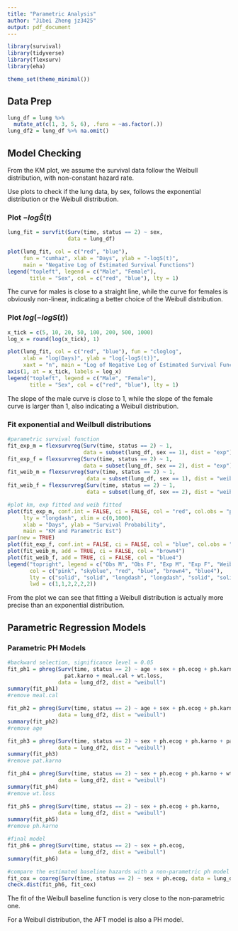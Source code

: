 ```yaml
---
title: "Parametric Analysis"
author: "Jibei Zheng jz3425"
output: pdf_document
---
```


```r
library(survival)
library(tidyverse)
library(flexsurv)
library(eha)

theme_set(theme_minimal())
```

## Data Prep

```r
lung_df = lung %>% 
  mutate_at(c(1, 3, 5, 6), .funs = ~as.factor(.))
lung_df2 = lung_df %>% na.omit()
```

## Model Checking

From the KM plot, we assume the survival data follow the Weibull distribution, with non-constant hazard rate.

Use plots to check if the lung data, by sex, follows the exponential distribution or the Weibull distribution.

### Plot $-log\hat{S}(t)$

```r
lung_fit = survfit(Surv(time, status == 2) ~ sex, 
                   data = lung_df)

plot(lung_fit, col = c("red", "blue"), 
     fun = "cumhaz", xlab = "Days", ylab = "-logS(t)", 
     main = "Negative Log of Estimated Survival Functions")
legend("topleft", legend = c("Male", "Female"), 
       title = "Sex", col = c("red", "blue"), lty = 1)
```

The curve for males is close to a straight line, while the curve for females is obviously non-linear, indicating a better choice of the Weibull distribution.

### Plot $log(-logS(t))$

```r
x_tick = c(5, 10, 20, 50, 100, 200, 500, 1000)
log_x = round(log(x_tick), 1)

plot(lung_fit, col = c("red", "blue"), fun = "cloglog", 
     xlab = "log(Days)", ylab = "log{-logS(t)}", 
     xaxt = "n", main = "Log of Negative Log of Estimated Survival Functions")
axis(1, at = x_tick, labels = log_x)
legend("topleft", legend = c("Male", "Female"), 
       title = "Sex", col = c("red", "blue"), lty = 1)
```

The slope of the male curve is close to 1, while the slope of the female curve is larger than 1, also indicating a Weibull distribution.

### Fit exponential and Weilbull distributions

```r
#parametric survival function
fit_exp_m = flexsurvreg(Surv(time, status == 2) ~ 1, 
                        data = subset(lung_df, sex == 1), dist = "exp")
fit_exp_f = flexsurvreg(Surv(time, status == 2) ~ 1, 
                        data = subset(lung_df, sex == 2), dist = "exp")
fit_weib_m = flexsurvreg(Surv(time, status == 2) ~ 1, 
                         data = subset(lung_df, sex == 1), dist = "weibull")
fit_weib_f = flexsurvreg(Surv(time, status == 2) ~ 1, 
                         data = subset(lung_df, sex == 2), dist = "weibull")

#plot km, exp fitted and weib fitted
plot(fit_exp_m, conf.int = FALSE, ci = FALSE, col = "red", col.obs = "pink", 
     lty = "longdash", xlim = c(0,1000),
     xlab = "Days", ylab = "Survival Probability",
     main = "KM and Parametric Est")
par(new = TRUE)
plot(fit_exp_f, conf.int = FALSE, ci = FALSE, col = "blue", col.obs = "skyblue", lty = "longdash", xlim = c(0,1000), xaxt = "n")
plot(fit_weib_m, add = TRUE, ci = FALSE, col = "brown4")
plot(fit_weib_f, add = TRUE, ci = FALSE, col = "blue4")
legend("topright", legend = c("Obs M", "Obs F", "Exp M", "Exp F", "Weib M", "Weib F"), 
       col = c("pink", "skyblue", "red", "blue", "brown4", "blue4"),
       lty = c("solid", "solid", "longdash", "longdash", "solid", "solid"),
       lwd = c(1,1,2,2,2,2))

```

From the plot we can see that fitting a Weibull distribution is actually more precise than an exponential distribution.

## Parametric Regression Models

### Parametric PH Models

```r
#backward selection, significance level = 0.05
fit_ph1 = phreg(Surv(time, status == 2) ~ age + sex + ph.ecog + ph.karno + 
                  pat.karno + meal.cal + wt.loss,
                data = lung_df2, dist = "weibull")
summary(fit_ph1)
#remove meal.cal

fit_ph2 = phreg(Surv(time, status == 2) ~ age + sex + ph.ecog + ph.karno + pat.karno + wt.loss,
                data = lung_df2, dist = "weibull")
summary(fit_ph2)
#remove age

fit_ph3 = phreg(Surv(time, status == 2) ~ sex + ph.ecog + ph.karno + pat.karno + wt.loss,
                data = lung_df2, dist = "weibull")
summary(fit_ph3)
#remove pat.karno

fit_ph4 = phreg(Surv(time, status == 2) ~ sex + ph.ecog + ph.karno + wt.loss,
                data = lung_df2, dist = "weibull")
summary(fit_ph4)
#remove wt.loss

fit_ph5 = phreg(Surv(time, status == 2) ~ sex + ph.ecog + ph.karno,
                data = lung_df2, dist = "weibull")
summary(fit_ph5)
#remove ph.karno
```


```r
#final model
fit_ph6 = phreg(Surv(time, status == 2) ~ sex + ph.ecog,
                data = lung_df2, dist = "weibull")
summary(fit_ph6)

#compare the estimated baseline hazards with a non-parametric ph model
fit_cox = coxreg(Surv(time, status == 2) ~ sex + ph.ecog, data = lung_df2)
check.dist(fit_ph6, fit_cox)
```

The fit of the Weibull baseline function is very close to the non-parametric one.

For a Weibull distribution, the AFT model is also a PH model.
